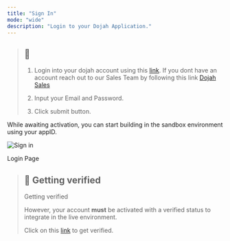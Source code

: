 ```yaml
---
title: "Sign In"
mode: "wide"
description: "Login to your Dojah Application."
---
```





> ## 📘
> 
> 1.  Login into your dojah account using this [link](https://app.dojah.io/auth). If you dont have an account reach out to our Sales Team by following this link [Dojah Sales](https://calendly.com/dojah/dojah-sales)
>     
> 2.  Input your Email and Password.
>     
> 3.  Click submit button.
>     

While awaiting activation, you can start building in the sandbox environment using your appID.


![Sign in](/images/sign_in.jpeg)

Login Page

> ## 📘 Getting verified
> 
> Getting verified
> 
> However, your account **must** be activated with a verified status to integrate in the live environment.
> 
> Click on this [link](https://app.dojah.io/profile) to get verified.
